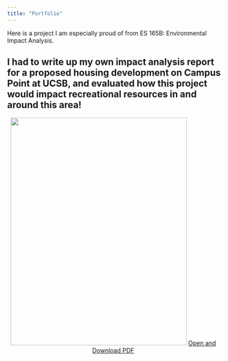 ```yaml
---
title: "Portfolio"
---
```


Here is a project I am especially proud of from ES 165B: Environmental Impact Analysis.

I had to write up my own impact analysis report for a proposed housing development on Campus Point at UCSB, and evaluated how this project would impact recreational resources in and around this area!
---

<div style="text-align: center;">
<div style="float: middle; margin-right: 10px;">
![](docs/media/title.png){width="410px" height="530px"}
[Open and Download PDF](docs/media/EIR.pdf) 


